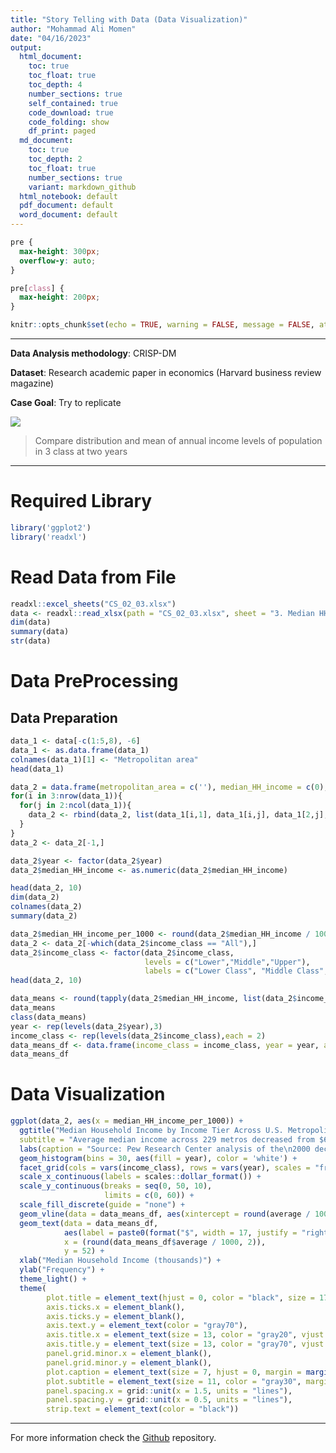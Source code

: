 ---
title: "Story Telling with Data (Data Visualization)"
author: "Mohammad Ali Momen"
date: "04/16/2023"
output:
  html_document:
    toc: true
    toc_float: true
    toc_depth: 4
    number_sections: true
    self_contained: true
    code_download: true
    code_folding: show
    df_print: paged
  md_document:
    toc: true
    toc_depth: 2
    toc_float: true
    number_sections: true
    variant: markdown_github
  html_notebook: default
  pdf_document: default
  word_document: default
---

```{css, echo=FALSE}
pre {
  max-height: 300px;
  overflow-y: auto;
}

pre[class] {
  max-height: 200px;
}
```

```{r setup, include = FALSE}
knitr::opts_chunk$set(echo = TRUE, warning = FALSE, message = FALSE, attr.source = '.numberLines')
```

***

**Data Analysis methodology**: CRISP-DM

**Dataset**: Research academic paper in economics (Harvard business review magazine)

**Case Goal**: Try to replicate 

![](CS_02_03_1.png)

> Compare distribution and mean of annual income levels of population in 3 class at two years

***

# Required Library
```{r}
library('ggplot2')
library('readxl')
```


# Read Data from File
```{r}
readxl::excel_sheets("CS_02_03.xlsx")
data <- readxl::read_xlsx(path = "CS_02_03.xlsx", sheet = "3. Median HH income, metro")
dim(data)
summary(data)
str(data)
```


# Data PreProcessing
## Data Preparation
```{r}
data_1 <- data[-c(1:5,8), -6]
data_1 <- as.data.frame(data_1)
colnames(data_1)[1] <- "Metropolitan area"
head(data_1)

data_2 = data.frame(metropolitan_area = c(''), median_HH_income = c(0), income_class = c(''), year = c(''))
for(i in 3:nrow(data_1)){
  for(j in 2:ncol(data_1)){
    data_2 <- rbind(data_2, list(data_1[i,1], data_1[i,j], data_1[2,j], data_1[1,ifelse(j < 6, 2, 6)]))
  }
}
data_2 <- data_2[-1,]

data_2$year <- factor(data_2$year)
data_2$median_HH_income <- as.numeric(data_2$median_HH_income)

head(data_2, 10)
dim(data_2)
colnames(data_2)
summary(data_2)

data_2$median_HH_income_per_1000 <- round(data_2$median_HH_income / 1000, 2)
data_2 <- data_2[-which(data_2$income_class == "All"),]
data_2$income_class <- factor(data_2$income_class,
                              levels = c("Lower","Middle","Upper"),
                              labels = c("Lower Class", "Middle Class", "Upper Class"))
head(data_2, 10)

data_means <- round(tapply(data_2$median_HH_income, list(data_2$income_class, data_2$year), mean))
data_means
class(data_means)
year <- rep(levels(data_2$year),3)
income_class <- rep(levels(data_2$income_class),each = 2)
data_means_df <- data.frame(income_class = income_class, year = year, average = as.vector(t(data_means)))
data_means_df
```


# Data Visualization
```{r}
ggplot(data_2, aes(x = median_HH_income_per_1000)) +
  ggtitle("Median Household Income by Income Tier Across U.S. Metropolitan Areas",
  subtitle = "Average median income across 229 metros decreased from $67,863 in 1999 to $62,662 in 2014, representing an 8% loss in\nincome, The lower income class experienced the largest impact with a 11% decrease while the middle and upper class median\nhousehold income decreased by 6% and 8% respectively.") +
  labs(caption = "Source: Pew Research Center analysis of the\n2000 decennial census and 2014 American\nCommunity Survey (IPUMS)") +
  geom_histogram(bins = 30, aes(fill = year), color = 'white') +
  facet_grid(cols = vars(income_class), rows = vars(year), scales = "free_x") +
  scale_x_continuous(labels = scales::dollar_format()) +
  scale_y_continuous(breaks = seq(0, 50, 10),
                     limits = c(0, 60)) +
  scale_fill_discrete(guide = "none") +
  geom_vline(data = data_means_df, aes(xintercept = round(average / 1000, 2)), linetype = 'dashed') +
  geom_text(data = data_means_df,
            aes(label = paste0(format("$", width = 17, justify = "right"), trimws(format(average, big.mark = ",")))), 
            x = (round(data_means_df$average / 1000, 2)), 
            y = 52) +
  xlab("Median Household Income (thousands)") +
  ylab("Frequency") +
  theme_light() +
  theme(
        plot.title = element_text(hjust = 0, color = "black", size = 17, face = "bold"),
        axis.ticks.x = element_blank(),
        axis.ticks.y = element_blank(),
        axis.text.y = element_text(color = "gray70"),
        axis.title.x = element_text(size = 13, color = "gray20", vjust = -3),
        axis.title.y = element_text(size = 13, color = "gray70", vjust = 4, margin = margin(l = 5)),
        panel.grid.minor.x = element_blank(),
        panel.grid.minor.y = element_blank(),
        plot.caption = element_text(size = 7, hjust = 0, margin = margin(t = 10), color = "gray70"),
        plot.subtitle = element_text(size = 11, color = "gray30", margin = margin(b = 15)),
        panel.spacing.x = grid::unit(x = 1.5, units = "lines"),
        panel.spacing.y = grid::unit(x = 0.5, units = "lines"),
        strip.text = element_text(color = "black"))
```

***

For more information check the [Github](https://github.com/mamomen1996/R_CS_02) repository.